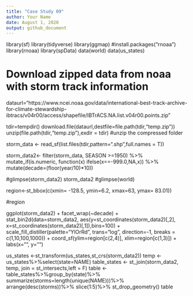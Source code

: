```yaml
---
title: "Case Study 09"
author: Your Name
date: August 1, 2020
output: github_document
---
```



library(sf)
library(tidyverse)
library(ggmap)
#install.packages("rnoaa")
library(rnoaa)
library(spData)
data(world)
data(us_states)

# Download zipped data from noaa with storm track information
dataurl="https://www.ncei.noaa.gov/data/international-best-track-archive-for-climate-stewardship-ibtracs/v04r00/access/shapefile/IBTrACS.NA.list.v04r00.points.zip"

tdir=tempdir()
download.file(dataurl,destfile=file.path(tdir,"temp.zip"))
unzip(file.path(tdir,"temp.zip"),exdir = tdir) #unzip the compressed folder

storm_data <- read_sf(list.files(tdir,pattern=".shp",full.names = T))


storm_data2<- filter(storm_data, SEASON >=1950) %>%
mutate_if(is.numeric, function(x) ifelse(x==-999.0,NA,x)) %>%
mutate(decade=(floor(year/10)*10))

#glimpse(storm_data2)
storm_data2
#glimpse(world)

region<-st_bbox(c(xmin= -128.5, ymin=6.2, xmax=63, ymax= 83.01))

#region

ggplot(storm_data2) +
facet_wrap(~decade) +
stat_bin2d(data=storm_data2, aes(y=st_coordinates(storm_data2)[,2], x=st_coordinates(storm_data2)[,1]),bins=100) +
scale_fill_distiller(palette="YlOrRd", trans="log", direction=-1, breaks = c(1,10,100,1000)) +
coord_sf(ylim=region[c(2,4)], xlim=region[c(1,3)]) +
labs(x="", y="")

us_states <-st_transform(us_states,st_crs(storm_data2))
temp <-us_states%>%select(state=NAME)
table_states <- st_join(storm_data2, temp, join = st_intersects,left = F)
table <-table_states%>%group_by(state)%>%
  summarize(storms=length(unique(NAME)))%>%
  arrange(desc(storms))%>%
  slice(1:5)%>%
  st_drop_geometry()
table







